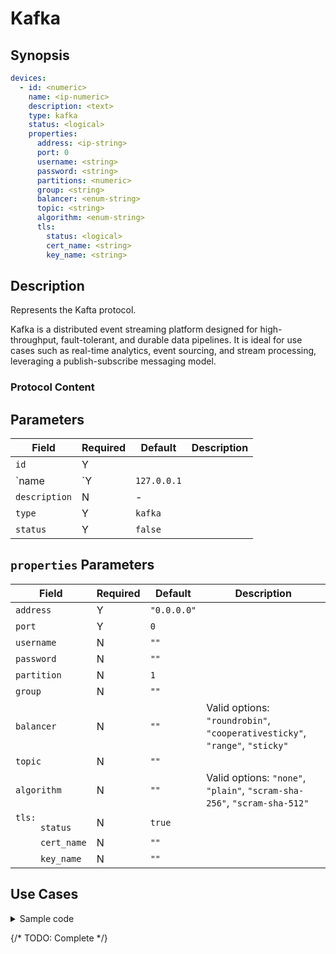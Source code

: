 # Kafka

## Synopsis

```yaml
devices:
  - id: <numeric>
    name: <ip-numeric>
    description: <text>
    type: kafka
    status: <logical>
    properties:
      address: <ip-string>
      port: 0
      username: <string>
      password: <string>
      partitions: <numeric>
      group: <string>
      balancer: <enum-string>
      topic: <string>
      algorithm: <enum-string>
      tls:
        status: <logical>
        cert_name: <string>
        key_name: <string>
```

## Description

Represents the Kafta protocol.

Kafka is a distributed event streaming platform designed for high-throughput, fault-tolerant, and durable data pipelines. It is ideal for use cases such as real-time analytics, event sourcing, and stream processing, leveraging a publish-subscribe messaging model.

### Protocol Content

## Parameters

|Field|Required|Default|Description|
|---|---|---|---|
|`id`|Y|||
|`name|`Y|`127.0.0.1`||
|`description`|N|-||
|`type`|Y|`kafka`||
|`status`|Y|`false`||

## `properties` Parameters

|Field|Required|Default|Description|
|---|---|---|---|
|`address`|Y|`"0.0.0.0"`||
|`port`|Y|`0`||
|`username`|N|`""`||
|`password`|N|`""`||
|`partition`|N|`1`||
|`group`|N|`""`||
|`balancer`|N|`""`|Valid options: `"roundrobin"`, `"cooperativesticky"`, `"range"`, `"sticky"`|
|`topic`|N|`""`||
|`algorithm`|N|`""`|Valid options: `"none"`, `"plain"`, `"scram-sha-256"`, `"scram-sha-512"`|
|<dt>`tls:`</dt><dd>`status`</dd>|N|`true`||
|<dd>`cert_name`</dd>|N|`""`||
|<dd>`key_name`</dd>|N|`""`||

## Use Cases

<details>
<summary>Sample code</summary>
```yaml
```
</details>

{/* TODO: Complete */}